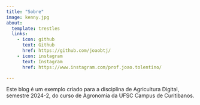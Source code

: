 ```yaml
---
title: "Sobre"
image: kenny.jpg
about:
  template: trestles
  links:
    - icon: github
      text: Github
      href: https://github.com/joaobtj/
    - icon: instagram
      text: Instagram
      href: https://www.instagram.com/prof.joao.tolentino/

---
```


Este blog é um exemplo criado para a disciplina de Agricultura Digital, semestre 2024-2, do curso de Agronomia da UFSC Campus de Curitibanos.
